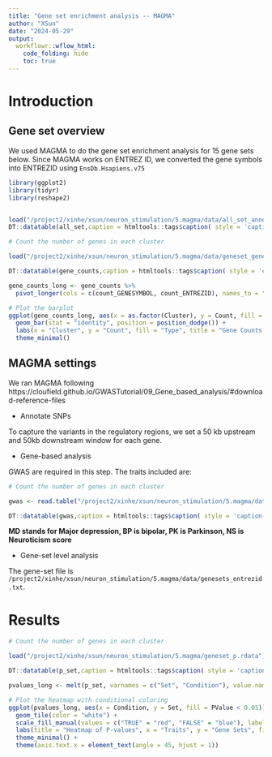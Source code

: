 ```yaml
---
title: "Gene set enrichment analysis -- MAGMA"
author: "XSun"
date: "2024-05-29"
output:
  workflowr::wflow_html:
    code_folding: hide
    toc: true
---
```


# Introduction

## Gene set overview

We used MAGMA to do the gene set enrichment analysis for 15 gene sets below. Since MAGMA works on ENTREZ ID, we converted the gene symbols into ENTREZID using `EnsDb.Hsapiens.v75`

```r
library(ggplot2)
library(tidyr)
library(reshape2)


load("/project2/xinhe/xsun/neuron_stimulation/5.magma/data/all_set_annotated.rdata")
DT::datatable(all_set,caption = htmltools::tags$caption( style = 'caption-side: left; text-align: left; color:black;  font-size:150% ;','Annotated gene sets'),options = list(pageLength = 5) )

```


```r
# Count the number of genes in each cluster

load("/project2/xinhe/xsun/neuron_stimulation/5.magma/data/geneset_gene_count.rdata")

DT::datatable(gene_counts,caption = htmltools::tags$caption( style = 'caption-side: left; text-align: left; color:black;  font-size:150% ;','The number of genes in each cluster'),options = list(pageLength = 5) )

gene_counts_long <- gene_counts %>%
  pivot_longer(cols = c(count_GENESYMBOL, count_ENTREZID), names_to = "Type", values_to = "Count")

# Plot the barplot
ggplot(gene_counts_long, aes(x = as.factor(Cluster), y = Count, fill = Type)) +
  geom_bar(stat = "identity", position = position_dodge()) +
  labs(x = "Cluster", y = "Count", fill = "Type", title = "Gene Counts by Cluster") +
  theme_minimal()
```

## MAGMA settings

We ran MAGMA following https://cloufield.github.io/GWASTutorial/09_Gene_based_analysis/#download-reference-files 

- Annotate SNPs

To capture the variants in the regulatory regions, we set a 50 kb upstream and 50kb downstream window for each gene.

- Gene-based analysis

GWAS are required in this step. The traits included are: 

```r
# Count the number of genes in each cluster

gwas <- read.table("/project2/xinhe/xsun/neuron_stimulation/5.magma/data/gwas_source_update.txt",header = T)

DT::datatable(gwas,caption = htmltools::tags$caption( style = 'caption-side: left; text-align: left; color:black;  font-size:150% ;','GWAS included'),options = list(pageLength = 5) )

```

**MD stands for Major depression, BP is bipolar, PK is Parkinson, NS is Neuroticism score**

- Gene-set level analysis

The gene-set file is `/project2/xinhe/xsun/neuron_stimulation/5.magma/data/genesets_entrezid.txt`.

# Results

```r
# Count the number of genes in each cluster

load("/project2/xinhe/xsun/neuron_stimulation/5.magma/geneset_p.rdata")

DT::datatable(p_set,caption = htmltools::tags$caption( style = 'caption-side: left; text-align: left; color:black;  font-size:150% ;','Gene-set analysis p-values from MAGMA'),options = list(pageLength = 5) )

pvalues_long <- melt(p_set, varnames = c("Set", "Condition"), value.name = "PValue")

# Plot the heatmap with conditional coloring
ggplot(pvalues_long, aes(x = Condition, y = Set, fill = PValue < 0.05)) +
  geom_tile(color = "white") +
  scale_fill_manual(values = c("TRUE" = "red", "FALSE" = "blue"), labels = c("P-value > 0.05", "P-value < 0.05")) +
  labs(title = "Heatmap of P-values", x = "Traits", y = "Gene Sets", fill = "p from MAGMA geneset analysis") +
  theme_minimal() +
  theme(axis.text.x = element_text(angle = 45, hjust = 1))

```

